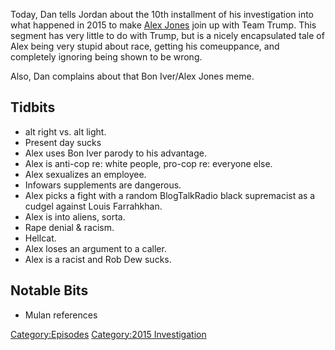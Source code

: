 {{DEFAULTSORT:
    #_EPISODE_0065:September 2-4, 2015
}}{{Episode
    | title             = September 2-4, 2015
    | caption           = Listen to this episode on [https://knowledgefight.libsyn.com/knowledge-fight-sep-2-4-2015 Libsyn] [https://open.spotify.com/episode/5gDhPTc3GV0276cGEce1g2 Spotify], Read the [[Transcript/65: September 2-4, 2015|Unofficial Transcript]]
    | episodeNumber     = 65
    | length            = 01:42:37
    | airDate           = July 19, 2017
    | coverageStartDate = September 2, 2015
    | coverageEndDate   = September 4, 2015
    | episodeType       = [[:Category:2015 Investigation|2015 Investigation]]
    | appearance        = [["Dr." Ed Group]], [[Joe Biggs]], [[Rob Dew]], [[Nathaniel (caller)]]
    | beverage          = Manzanita Sol
    | previousEpisode   = [[64: Aug 27-Sep 1, 2015]]
    | nextEpisode       = [[66: September 6-17, 2015]]
}}

{{Stub}}

Today, Dan tells Jordan about the 10th installment of his investigation into what happened in 2015 to make [[Alex Jones]] join up with Team Trump. This segment has very little to do with Trump, but is a nicely encapsulated tale of Alex being very stupid about race, getting his comeuppance, and completely ignoring being shown to be wrong.

Also, Dan complains about that Bon Iver/Alex Jones meme.

==Tidbits==

*alt right vs. alt light.
*Present day sucks
*Alex uses Bon Iver parody to his advantage.
*Alex is anti-cop re: white people, pro-cop re: everyone else.
*Alex sexualizes an employee.
*Infowars supplements are dangerous.
*Alex picks a fight with a random BlogTalkRadio black supremacist as a cudgel against Louis Farrahkhan.
*Alex is into aliens, sorta.
*Rape denial & racism.
*Hellcat.
*Alex loses an argument to a caller.
*Alex is a racist and Rob Dew sucks.

==Notable Bits==

*Mulan references

[[Category:Episodes]]
[[Category:2015 Investigation]]
